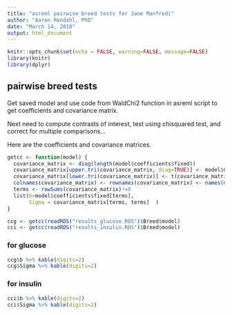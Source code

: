 ```yaml
---
title: "asreml pairwise breed tests for Jane Manfredi"
author: "Aaron Rendahl, PhD"
date: "March 14, 2018"
output: html_document
---
```

  
```r
knitr::opts_chunk$set(echo = FALSE, warning=FALSE, message=FALSE)
library(knitr)
library(dplyr)
```  

## pairwise breed tests
Get saved model and use code from WaldChi2 function in asreml script to get coefficients and covariance matrix.

Next need to compute contrasts of interest, test using chisquared test, and correct for multiple comparisons...

Here are the coefficients and covariance matrices.

```r
getcc <- function(model) {
  covariance_matrix <- diag(length(model$coefficients$fixed))
  covariance_matrix[upper.tri(covariance_matrix, diag=TRUE)] <- model$Cfixed
  covariance_matrix[lower.tri(covariance_matrix)] <- t(covariance_matrix)[lower.tri(t(covariance_matrix))]
  colnames(covariance_matrix) <- rownames(covariance_matrix) <- names(model$coefficients$fixed)
  terms <- rowSums(covariance_matrix)!=0
  list(b=model$coefficients$fixed[terms], 
       Sigma = covariance_matrix[terms, terms]  )
}

ccg <- getcc(readRDS("results_glucose.RDS")$Breed$model)
cci <- getcc(readRDS("results_insulin.RDS")$Breed$model)
```

### for glucose
```r
ccg$b %>% kable(digits=2)
ccg$Sigma %>% kable(digits=2)
```

### for insulin
```r
cci$b %>% kable(digits=2)
cci$Sigma %>% kable(digits=2)
```

